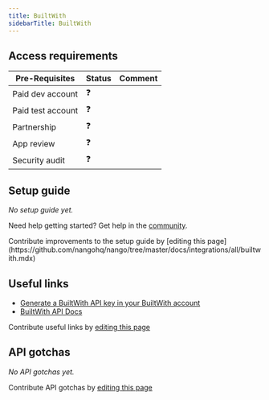 ```yaml
---
title: BuiltWith
sidebarTitle: BuiltWith
---
```



<Overview />
<PreBuiltTooling />
<PreBuiltUseCases />

## Access requirements
| Pre-Requisites    | Status | Comment |
| ----------------- | ------ | ------- |
| Paid dev account  | ❓     |         |
| Paid test account | ❓     |         |
| Partnership       | ❓     |         |
| App review        | ❓     |         |
| Security audit    | ❓     |         |

## Setup guide

_No setup guide yet._

<Tip>Need help getting started? Get help in the [community](https://nango.dev/slack).</Tip>

<Note>
    Contribute improvements to the setup guide by [editing this page](https://github.com/nangohq/nango/tree/master/docs/integrations/all/builtwith.mdx)
</Note>

## Useful links

- [Generate a BuiltWith API key in your BuiltWith account](https://api.builtwith.com)
- [BuiltWith API Docs](https://api.builtwith.com/free-api)

<Note>Contribute useful links by [editing this page](https://github.com/nangohq/nango/tree/master/docs/integrations/all/builtwith.mdx)</Note>

## API gotchas

_No API gotchas yet._

<Note>Contribute API gotchas by [editing this page](https://github.com/nangohq/nango/tree/master/docs/integrations/all/builtwith.mdx)</Note>
